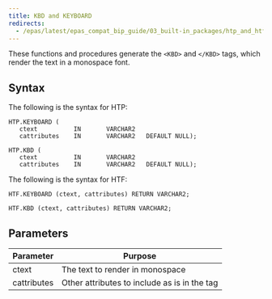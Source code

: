 ```yaml
---
title: KBD and KEYBOARD
redirects:
  - /epas/latest/epas_compat_bip_guide/03_built-in_packages/htp_and_htf/kbd_and_keyboard/ #generated for docs/epas/reorg-role-use-case-mode
---
```


These functions and procedures generate the `<KBD>` and `</KBD>` tags, which render the text in a monospace font.

## Syntax

The following is the syntax for HTP:

```
HTP.KEYBOARD (
   ctext          IN       VARCHAR2
   cattributes    IN       VARCHAR2   DEFAULT NULL);

HTP.KBD (
   ctext          IN       VARCHAR2
   cattributes    IN       VARCHAR2   DEFAULT NULL);
```

The following is the syntax for HTF:

```
HTF.KEYBOARD (ctext, cattributes) RETURN VARCHAR2;

HTF.KBD (ctext, cattributes) RETURN VARCHAR2;
```

## Parameters

| Parameter | Purpose  |
| --------- | -------- |
| ctext | The text to render in monospace |
| cattributes | Other attributes to include as is in the tag |
